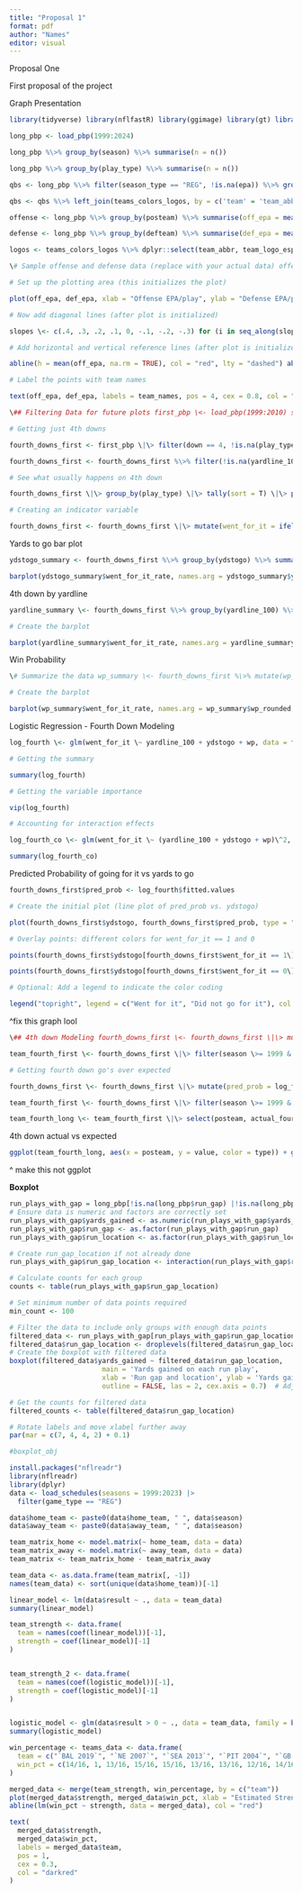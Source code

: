 ```yaml
---
title: "Proposal 1"
format: pdf
author: "Names"
editor: visual
---
```


Proposal One

First proposal of the project

Graph Presentation

```r
library(tidyverse) library(nflfastR) library(ggimage) library(gt) library(ggthemes) library(ggrepel) library(plotly) library(vip)

long_pbp <- load_pbp(1999:2024)

long_pbp %\>% group_by(season) %\>% summarise(n = n())

long_pbp %\>% group_by(play_type) %\>% summarise(n = n())

qbs <- long_pbp %\>% filter(season_type == "REG", !is.na(epa)) %\>% group_by(id, name) %\>% dplyr::summarise( epa = mean(qb_epa), cpoe = mean(cpoe, na.rm = T), n_dropbacks = sum(pass), n_plays = n(), team = last(posteam) ) %\>% ungroup() %\>% filter(n_dropbacks \> 10 & n_plays \> 100)

qbs <- qbs %\>% left_join(teams_colors_logos, by = c('team' = 'team_abbr'))

offense <- long_pbp %\>% group_by(posteam) %\>% summarise(off_epa = mean(epa, na.rm = TRUE))

defense <- long_pbp %\>% group_by(defteam) %\>% summarise(def_epa = mean(epa, na.rm = TRUE))

logos <- teams_colors_logos %\>% dplyr::select(team_abbr, team_logo_espn)
```

```r
\# Sample offense and defense data (replace with your actual data) offense \<- offense %\>% filter(!is.na(posteam) & posteam != "") defense \<- defense %\>% filter(!is.na(defteam) & defteam != "") off_epa \<- offense$off_epa def_epa <- defense$def_epa team_names \<- offense\$posteam \# Assuming this column contains team abbreviations

# Set up the plotting area (this initializes the plot)

plot(off_epa, def_epa, xlab = "Offense EPA/play", ylab = "Defense EPA/play", main = "NFL Offensive and Defensive EPA per Play 1999-2024", pch = 16, \# Use solid circle to plot points col = "blue", \# Color of points asp = 16/9, \# Set aspect ratio xlim = range(off_epa, na.rm = TRUE), ylim = range(def_epa, na.rm = TRUE) )

# Now add diagonal lines (after plot is initialized)

slopes \<- c(.4, .3, .2, .1, 0, -.1, -.2, -.3) for (i in seq_along(slopes)) { abline(a = slopes\[i\], b = -1.5, col = "gray", lty = "dotted", lwd = 0.5) }

# Add horizontal and vertical reference lines (after plot is initialized)

abline(h = mean(off_epa, na.rm = TRUE), col = "red", lty = "dashed") abline(v = mean(def_epa, na.rm = TRUE), col = "red", lty = "dashed")

# Label the points with team names

text(off_epa, def_epa, labels = team_names, pos = 4, cex = 0.8, col = "black")
```

```r
\## Filtering Data for future plots first_pbp \<- load_pbp(1999:2010) second_pbp \<- load_pbp(2011:2024)

# Getting just 4th downs

fourth_downs_first <- first_pbp \|\> filter(down == 4, !is.na(play_type))

fourth_downs_first <- fourth_downs_first %\>% filter(!is.na(yardline_100) & !is.na(ydstogo) & !is.na(wp))

# See what usually happens on 4th down

fourth_downs_first \|\> group_by(play_type) \|\> tally(sort = T) \|\> print(n = 10)

# Creating an indicator variable

fourth_downs_first <- fourth_downs_first \|\> mutate(went_for_it = ifelse(play_type %in% c("pass", "run"), 1, 0))
```
Yards to go bar plot

```r
ydstogo_summary <- fourth_downs_first %\>% group_by(ydstogo) %\>% summarize(count = n(), went_for_it_rate = mean(went_for_it)) %\>% filter(count \>= 5)

barplot(ydstogo_summary$went_for_it_rate, names.arg = ydstogo_summary$ydstogo, col = heat.colors(length(ydstogo_summary\$went_for_it_rate)), \# Color fill xlab = "Yards to Go", ylab = "Went For It Rate", main = "Went For It Rate by Yards to Go", border = "white")
```

4th down by yardline

```r
yardline_summary \<- fourth_downs_first %\>% group_by(yardline_100) %\>% summarize(count = n(), went_for_it_rate = mean(went_for_it)) %\>% filter(count \>= 5)

# Create the barplot

barplot(yardline_summary$went_for_it_rate, names.arg = yardline_summary$yardline_100, col = heat.colors(length(yardline_summary\$went_for_it_rate)), \# Color fill xlab = "Yardline", ylab = "Went For It Rate", main = "Went For It Rate by Yardline", border = "white")
```

Win Probability
```r
\# Summarize the data wp_summary \<- fourth_downs_first %\>% mutate(wp_rounded = round(wp, 2)) %\>% group_by(wp_rounded) %\>% summarize(count = n(), went_for_it_rate = mean(went_for_it))

# Create the barplot

barplot(wp_summary$went_for_it_rate, names.arg = wp_summary$wp_rounded, col = heat.colors(length(wp_summary\$went_for_it_rate)), \# Color fill xlab = "Win Probability (Rounded)", ylab = "Went For It Rate", main = "Went For It Rate by Win Probability", border = "white")
```

Logistic Regression - Fourth Down Modeling
``` r
log_fourth \<- glm(went_for_it \~ yardline_100 + ydstogo + wp, data = fourth_downs_first)

# Getting the summary

summary(log_fourth)

# Getting the variable importance

vip(log_fourth)

# Accounting for interaction effects

log_fourth_co \<- glm(went_for_it \~ (yardline_100 + ydstogo + wp)\^2, data = fourth_downs_first)

summary(log_fourth_co)
```

Predicted Probability of going for it vs yards to go
```r
fourth_downs_first$pred_prob <- log_fourth$fitted.values

# Create the initial plot (line plot of pred_prob vs. ydstogo)

plot(fourth_downs_first$ydstogo, fourth_downs_first$pred_prob, type = "l", \# Line plot col = "black", lwd = 2, \# Line thickness xlab = "Yards to Go", ylab = "Chance Offense Will Go For It (0-1)", main = "Predicted Probability of Going for It vs. Yards to Go")

# Overlay points: different colors for went_for_it == 1 and 0

points(fourth_downs_first$ydstogo[fourth_downs_first$went_for_it == 1\], fourth_downs_first$went_for_it[fourth_downs_first$went_for_it == 1\], col = "darkgreen", pch = 19, cex = 0.7 \# Point size )

points(fourth_downs_first$ydstogo[fourth_downs_first$went_for_it == 0\], fourth_downs_first$went_for_it[fourth_downs_first$went_for_it == 0\], col = "darkred", pch = 19, cex = 0.7)

# Optional: Add a legend to indicate the color coding

legend("topright", legend = c("Went for it", "Did not go for it"), col = c("darkgreen", "darkred"), pch = 19, bty = "n")
```

^fix this graph lool
```r
\## 4th down Modeling fourth_downs_first \<- fourth_downs_first \|\> mutate(pred_prob = log_fourth\$fitted.values) \|\> mutate(fourth_oe = went_for_it - pred_prob)

team_fourth_first \<- fourth_downs_first \|\> filter(season \>= 1999 & season \<= 2010) \|\> group_by(posteam) \|\> summarize(count = n(), exp_fourths = sum(pred_prob), actual_fourths = sum(went_for_it), fourths_oe = sum(fourth_oe)) \|\> left_join(teams_colors_logos, by = c("posteam" = "team_abbr"))

# Getting fourth down go's over expected

fourth_downs_first \<- fourth_downs_first \|\> mutate(pred_prob = log_fourth\$fitted.values) \|\> mutate(fourth_oe = went_for_it - pred_prob)

team_fourth_first \<- fourth_downs_first \|\> filter(season \>= 1999 & season \<= 2010) \|\> group_by(posteam) \|\> summarize(count = n(), exp_fourths = sum(pred_prob), actual_fourths = sum(went_for_it), fourths_oe = sum(fourth_oe)) \|\> left_join(teams_colors_logos, by = c("posteam" = "team_abbr"))

team_fourth_long \<- team_fourth_first \|\> select(posteam, actual_fourths, exp_fourths, team_logo_espn) \|\> pivot_longer(cols = c(actual_fourths, exp_fourths), names_to = "type", values_to = "value")
```

4th down actual vs expected

```r
ggplot(team_fourth_long, aes(x = posteam, y = value, color = type)) + geom_point(position = position_jitter(width = 0.2), size = 4) + geom_image(aes(image = team_logo_espn), position = position_jitter(width = 0.2), size = 0.05, asp = 16/9) + theme_minimal() + labs(x = "Teams", y = "Number of 4th Downs", title = "Team 4th Down Actual vs Expected Go's", subtitle = "1999-2010") + scale_color_manual(values = c("actual_fourths" = "skyblue", "exp_fourths" = "lightgreen"), name = "Type", labels = c("Actual 4th Downs", "Expected 4th Downs")) + theme(axis.text.x = element_text(angle = 45, hjust = 1), legend.position = "top")
```
\^ make this not ggplot


**Boxplot**
```r
run_plays_with_gap = long_pbp[!is.na(long_pbp$run_gap) |!is.na(long_pbp$run_location), ]
# Ensure data is numeric and factors are correctly set
run_plays_with_gap$yards_gained <- as.numeric(run_plays_with_gap$yards_gained)
run_plays_with_gap$run_gap <- as.factor(run_plays_with_gap$run_gap)
run_plays_with_gap$run_location <- as.factor(run_plays_with_gap$run_location)

# Create run_gap_location if not already done
run_plays_with_gap$run_gap_location <- interaction(run_plays_with_gap$run_gap, run_plays_with_gap$run_location)

# Calculate counts for each group
counts <- table(run_plays_with_gap$run_gap_location)

# Set minimum number of data points required
min_count <- 100

# Filter the data to include only groups with enough data points
filtered_data <- run_plays_with_gap[run_plays_with_gap$run_gap_location %in% names(counts[counts >= min_count]), ]
filtered_data$run_gap_location <- droplevels(filtered_data$run_gap_location)
# Create the boxplot with filtered data
boxplot(filtered_data$yards_gained ~ filtered_data$run_gap_location,
                       main = 'Yards gained on each run play',
                       xlab = 'Run gap and location', ylab = 'Yards gained',
                       outline = FALSE, las = 2, cex.axis = 0.7)  # Adjust cex.axis to control x-axis label size

# Get the counts for filtered data
filtered_counts <- table(filtered_data$run_gap_location)

# Rotate labels and move xlabel further away
par(mar = c(7, 4, 4, 2) + 0.1)

#boxplot_obj
```

```r
install.packages("nflreadr")
library(nflreadr)
library(dplyr)
data <- load_schedules(seasons = 1999:2023) |>                                              
  filter(game_type == "REG")

data$home_team <- paste0(data$home_team, " ", data$season)
data$away_team <- paste0(data$away_team, " ", data$season)

team_matrix_home <- model.matrix(~ home_team, data = data)
team_matrix_away <- model.matrix(~ away_team, data = data)
team_matrix <- team_matrix_home - team_matrix_away  

team_data <- as.data.frame(team_matrix[, -1])
names(team_data) <- sort(unique(data$home_team))[-1]

linear_model <- lm(data$result ~ ., data = team_data)
summary(linear_model)    

team_strength <- data.frame(
  team = names(coef(linear_model))[-1],
  strength = coef(linear_model)[-1]
)


team_strength_2 <- data.frame(
  team = names(coef(logistic_model))[-1],
  strength = coef(logistic_model)[-1]
)


logistic_model <- glm(data$result > 0 ~ ., data = team_data, family = binomial())
summary(logistic_model)

win_percentage <- teams_data <- data.frame(
  team = c("`BAL 2019`", "`NE 2007`", "`SEA 2013`", "`PIT 2004`", "`GB 2011`", "`DEN 2013`", "`NO 2019`", "`KC 2019`", "`STL 2001`", "`SD 2010`", "`SF 2019`", "`CAR 2013`", "`ATL 2016`", "`BUF 2021`", "`LA 2021`", "`OAK 2016`"),
  win_pct = c(14/16, 1, 13/16, 15/16, 15/16, 13/16, 13/16, 12/16, 14/16, 9/16, 13/16, 12/16, 11/16, 11/17, 12/17, 12/16)
)

merged_data <- merge(team_strength, win_percentage, by = c("team"))
plot(merged_data$strength, merged_data$win_pct, xlab = "Estimated Strength", ylab = "Win Percentage", main = "Estimated Strength vs Win Percentage", pch = 19)
abline(lm(win_pct ~ strength, data = merged_data), col = "red")

text(
  merged_data$strength,
  merged_data$win_pct,
  labels = merged_data$team,
  pos = 1,
  cex = 0.3,
  col = "darkred"
)

```
